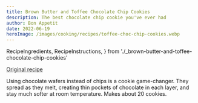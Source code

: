 ```yaml
---
title: Brown Butter and Toffee Chocolate Chip Cookies
description: The best chocolate chip cookie you've ever had
author: Bon Appetit
date: 2022-06-19
heroImage: /images/cooking/recipes/toffee-choc-chip-cookies.webp
---
```


  RecipeIngredients,
  RecipeInstructions,
} from './_brown-butter-and-toffee-chocolate-chip-cookies'

[Original recipe](https://www.bonappetit.com/recipe/brown-butter-and-toffee-chocolate-chip-cookies)

Using chocolate wafers instead of chips is a cookie game-changer. They spread as they melt, creating thin pockets of chocolate in each layer, and stay much softer at room temperature. Makes about 20 cookies.

<RecipeIngredients client:load />
<RecipeInstructions client:load />
